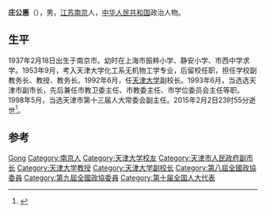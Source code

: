 '''庄公惠'''（{{bd|1937年|2月18日|2015年|2月2日}}），男，[[江苏|江苏]][[南京|南京]]人，[[中华人民共和国|中华人民共和国]]政治人物。

== 生平 ==
1937年2月18日出生于南京市。幼时在上海市振粹小学、静安小学、市西中学求学。1953年9月，考入天津大学化工系无机物工学专业，后留校任职，担任学校副教务长、教授、教务长。1992年6月，任[[天津大学|天津大学]]副校长。1993年6月，当选选天津市副市长，先后兼任市教卫委主任、市教委主任、市学位委员会主任等职。1998年5月，当选天津市第十三届人大常委会副主任。2015年2月2日23时55分逝世<ref>{{cite news|title=庄公惠同志遗体昨在津捐献  习近平李克强刘云山张高丽孙春兰李建国赵乐际温家宝李瑞环李岚清和黄兴国肖怀远臧献甫王东峰等表示哀悼|url=http://cpc.people.com.cn/n/2015/0205/c87393-26511322.html|accessdate=2015-02-06|newspaper=天津日报|deadurl=yes|archiveurl=https://web.archive.org/web/20150206094901/http://cpc.people.com.cn/n/2015/0205/c87393-26511322.html|archivedate=2015-02-06|df=}}</ref>。

==参考==
{{reflist}}

{{normdaten}}
{{DEFAULTSORT:Zhuang gonghui}}
[[Category:庄姓|Gong]]
[[Category:南京人|Category:南京人]]
[[Category:天津大学校友|Category:天津大学校友]]
[[Category:天津市人民政府副市长|Category:天津市人民政府副市长]]
[[Category:天津大学教授|Category:天津大学教授]]
[[Category:天津大学副校长|Category:天津大学副校长]]
[[Category:第八屆全國政協委員|Category:第八屆全國政協委員]]
[[Category:第九屆全國政協委員|Category:第九屆全國政協委員]]
[[Category:第十届全国人大代表|Category:第十届全国人大代表]]

{{中国政治人物小作品}}